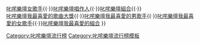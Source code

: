 {{NavboxYears
|name  = 叱咤樂壇流行榜
|title = [[叱咤樂壇流行榜頒獎典禮]]得獎名單
|titlestyle = background: #FFD700
|style = width:100%
|groupstyle = background: #FEDCBA
|group1=1980年代
|list1={{NavboxYears|年度叱咤樂壇流行榜頒獎典禮得獎名單|||||||||1988|1989}}
|group2=1990年代
|list2={{NavboxYears|年度叱咤樂壇流行榜頒獎典禮得獎名單|1990|1991|1992|1993|1994|1995|1996|1997|1998|1999}}
|group3=2000年代
|list3={{NavboxYears|年度叱咤樂壇流行榜頒獎典禮得獎名單|2000|2001|2002|2003|2004|2005|2006|2007|2008|2009}}
|group4=2010年代
|list4={{NavboxYears|年度叱咤樂壇流行榜頒獎典禮得獎名單|2010|2011|2012|2013|2014|2015|2016|2017|2018|2019}}
|group5=2020年代
|list5={{NavboxYears|年度叱咤樂壇流行榜頒獎典禮得獎名單|2020|2021}}
|below  = [[叱咤樂壇流行榜]]<br>[[叱咤樂壇男歌手]]{{·}}[[叱咤樂壇女歌手]]{{·}}[[叱咤樂壇唱作人]]{{·}}[[叱咤樂壇流行榜頒獎典禮#歷屆頒獎禮獎項名單|叱咤樂壇組合]]{{·}}<BR>[[叱咤樂壇我最喜愛的歌曲大獎]]{{·}}[[叱咤樂壇我最喜愛的男歌手]]{{·}}[[叱咤樂壇我最喜愛的女歌手]]{{·}}[[叱咤樂壇我最喜愛的組合]]
}}
<includeonly>
[[Category:叱咤樂壇流行榜]]
</includeonly><noinclude>
[[Category:叱咤樂壇流行榜模板]]
</noinclude>